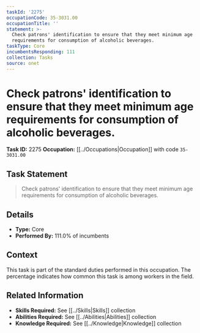 ```yaml
---
taskId: '2275'
occupationCode: 35-3031.00
occupationTitle: ''
statement: >-
  Check patrons' identification to ensure that they meet minimum age
  requirements for consumption of alcoholic beverages.
taskType: Core
incumbentsResponding: 111
collection: Tasks
source: onet
---
```

# Check patrons' identification to ensure that they meet minimum age requirements for consumption of alcoholic beverages.

**Task ID:** 2275
**Occupation:** [[../Occupations|Occupation]] with code `35-3031.00`

## Task Statement

> Check patrons' identification to ensure that they meet minimum age requirements for consumption of alcoholic beverages.

## Details

- **Type:** Core
- **Performed By:** 111.0% of incumbents

## Context

This task is part of the standard duties performed in this occupation. The percentage indicates how common this task is among workers in the field.

## Related Information

- **Skills Required:** See [[../Skills|Skills]] collection
- **Abilities Required:** See [[../Abilities|Abilities]] collection
- **Knowledge Required:** See [[../Knowledge|Knowledge]] collection
